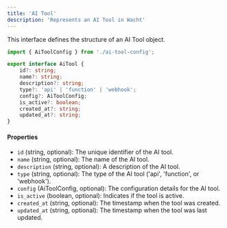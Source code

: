 ```yaml
---
title: 'AI Tool'
description: 'Represents an AI Tool in Wacht'
---
```


This interface defines the structure of an AI Tool object.

```typescript
import { AiToolConfig } from './ai-tool-config';

export interface AiTool {
    id?: string;
    name?: string;
    description?: string;
    type?: 'api' | 'function' | 'webhook';
    config?: AiToolConfig;
    is_active?: boolean;
    created_at?: string;
    updated_at?: string;
}
```

#### Properties

- `id` (string, optional): The unique identifier of the AI tool.
- `name` (string, optional): The name of the AI tool.
- `description` (string, optional): A description of the AI tool.
- `type` (string, optional): The type of the AI tool ('api', 'function', or 'webhook').
- `config` (AiToolConfig, optional): The configuration details for the AI tool.
- `is_active` (boolean, optional): Indicates if the tool is active.
- `created_at` (string, optional): The timestamp when the tool was created.
- `updated_at` (string, optional): The timestamp when the tool was last updated.
